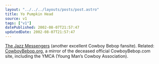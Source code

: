 ```yaml
---
layout: "../../../layouts/posts/post.astro"
title: Yo Pumpkin Head
source: v1
tags: ["v1"]
datePublished: 2002-08-07T21:57:47
updatedDate: 2002-08-07T21:57:47
---
```


[The Jazz Messengers][1] (another excellent Cowboy Bebop fansite). Related: [CowboyBebop.org][2], a mirror of the deceased official CowboyBebop.com site, including the YMCA (Young Man&#8217;s Cowboy Association).

[1]: http://www.jazzmess.com/ "Cowboy Bebop: The Jazz Messengers"
[2]: http://www.cowboybebop.org/ "CowboyBebop.org: Mirror of defunct CowboyBebop.com"
